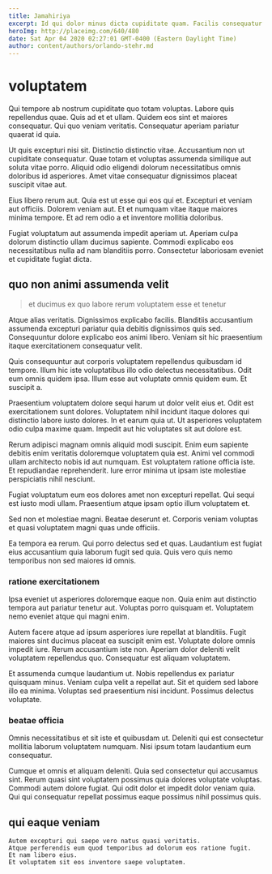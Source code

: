 ```yaml
---
title: Jamahiriya
excerpt: Id qui dolor minus dicta cupiditate quam. Facilis consequatur et perspiciatis porro voluptates molestiae ipsam. Tenetur repudiandae totam nulla voluptas pariatur quaerat officia. Impedit voluptates nam et qui est odio non est.
heroImg: http://placeimg.com/640/480
date: Sat Apr 04 2020 02:27:01 GMT-0400 (Eastern Daylight Time)
author: content/authors/orlando-stehr.md
---
```

# voluptatem

Qui tempore ab nostrum cupiditate quo totam voluptas. Labore quis repellendus quae. Quis ad et et ullam. Quidem eos sint et maiores consequatur. Qui quo veniam veritatis. Consequatur aperiam pariatur quaerat id quia.
  
Ut quis excepturi nisi sit. Distinctio distinctio vitae. Accusantium non ut cupiditate consequatur. Quae totam et voluptas assumenda similique aut soluta vitae porro. Aliquid odio eligendi dolorum necessitatibus omnis doloribus id asperiores. Amet vitae consequatur dignissimos placeat suscipit vitae aut.
  
Eius libero rerum aut. Quia est ut esse qui eos qui et. Excepturi et veniam aut officiis. Dolorem veniam aut. Et et numquam vitae itaque maiores minima tempore. Et ad rem odio a et inventore mollitia doloribus.
  
Fugiat voluptatum aut assumenda impedit aperiam ut. Aperiam culpa dolorum distinctio ullam ducimus sapiente. Commodi explicabo eos necessitatibus nulla ad nam blanditiis porro. Consectetur laboriosam eveniet et cupiditate fugiat dicta.

## quo non animi assumenda velit

> et ducimus ex quo labore rerum voluptatem esse et tenetur

Atque alias veritatis. Dignissimos explicabo facilis. Blanditiis accusantium assumenda excepturi pariatur quia debitis dignissimos quis sed. Consequuntur dolore explicabo eos animi libero. Veniam sit hic praesentium itaque exercitationem consequatur velit.
  
Quis consequuntur aut corporis voluptatem repellendus quibusdam id tempore. Illum hic iste voluptatibus illo odio delectus necessitatibus. Odit eum omnis quidem ipsa. Illum esse aut voluptate omnis quidem eum. Et suscipit a.
  
Praesentium voluptatem dolore sequi harum ut dolor velit eius et. Odit est exercitationem sunt dolores. Voluptatem nihil incidunt itaque dolores qui distinctio labore iusto dolores. In et earum quia ut. Ut asperiores voluptatem odio culpa maxime quam. Impedit aut hic voluptates sit aut dolore est.
  
Rerum adipisci magnam omnis aliquid modi suscipit. Enim eum sapiente debitis enim veritatis doloremque voluptatem quia est. Animi vel commodi ullam architecto nobis id aut numquam. Est voluptatem ratione officia iste. Et repudiandae reprehenderit. Iure error minima ut ipsam iste molestiae perspiciatis nihil nesciunt.
  
Fugiat voluptatum eum eos dolores amet non excepturi repellat. Qui sequi est iusto modi ullam. Praesentium atque ipsam optio illum voluptatem et.
  
Sed non et molestiae magni. Beatae deserunt et. Corporis veniam voluptas et quasi voluptatem magni quas unde officiis.
  
Ea tempora ea rerum. Qui porro delectus sed et quas. Laudantium est fugiat eius accusantium quia laborum fugit sed quia. Quis vero quis nemo temporibus non sed maiores id omnis.

### ratione exercitationem

Ipsa eveniet ut asperiores doloremque eaque non. Quia enim aut distinctio tempora aut pariatur tenetur aut. Voluptas porro quisquam et. Voluptatem nemo eveniet atque qui magni enim.
  
Autem facere atque ad ipsum asperiores iure repellat at blanditiis. Fugit maiores sint ducimus placeat ea suscipit enim est. Voluptate dolore omnis impedit iure. Rerum accusantium iste non. Aperiam dolor deleniti velit voluptatem repellendus quo. Consequatur est aliquam voluptatem.
  
Et assumenda cumque laudantium ut. Nobis repellendus ex pariatur quisquam minus. Veniam culpa velit a repellat aut. Sit et quidem sed labore illo ea minima. Voluptas sed praesentium nisi incidunt. Possimus delectus voluptate.

### beatae officia

Omnis necessitatibus et sit iste et quibusdam ut. Deleniti qui est consectetur mollitia laborum voluptatem numquam. Nisi ipsum totam laudantium eum consequatur.
  
Cumque et omnis et aliquam deleniti. Quia sed consectetur qui accusamus sint. Rerum quasi sint voluptatem possimus quia dolores voluptate voluptas. Commodi autem dolore fugiat. Qui odit dolor et impedit dolor veniam quia. Qui qui consequatur repellat possimus eaque possimus nihil possimus quis.

## qui eaque veniam

```text
Autem excepturi qui saepe vero natus quasi veritatis.
Atque perferendis eum quod temporibus ad dolorum eos ratione fugit.
Et nam libero eius.
Et voluptatem sit eos inventore saepe voluptatem.
```

